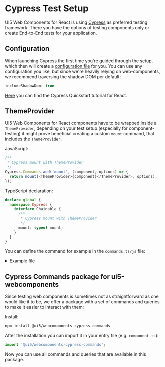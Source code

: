 
<Meta title="Setup" />

<TableOfContent headingSelector="h2" />

# Cypress Test Setup

UI5 Web Components for React is using [Cypress](https://www.cypress.io/) as preferred testing framework. There you have the options of testing components only or create End-to-End tests for your application.

## Configuration

When launching Cypress the first time you're guided through the setup, which then will create a [configuration file](https://docs.cypress.io/guides/references/configuration) for you. You can use any configuration you like, but since we're heavily relying on web-components, we recommend traversing the shadow DOM per default:

```js
includeShadowDom: true
```

[Here](https://docs.cypress.io/guides/component-testing/react/overview) you can find the Cypress Quickstart tutorial for React.

## ThemeProvider

UI5 Web Components for React components have to be wrapped inside a `ThemeProvider`, depending on your test setup (especially for component-testing) it might prove beneficial creating a custom `mount` command, that includes the `ThemeProvider`.

JavaScript:

```js
/**
 * Cypress mount with ThemeProvider
 */
Cypress.Commands.add('mount', (component, options) => {
  return mount(<ThemeProvider>{component}</ThemeProvider>, options);
});
```

TypeScript declaration:

```ts
declare global {
  namespace Cypress {
    interface Chainable {
      /**
       * Cypress mount with ThemeProvider
       */
      mount: typeof mount;
    }
  }
}
```

You can define the command for example in the `commands.ts/js` file:

<details>

<summary>Example file</summary>

```tsx
import { mount } from 'cypress/react';
import { ThemeProvider } from '@ui5/webcomponents-react';

declare global {
  namespace Cypress {
    interface Chainable {
      /**
       * Cypress mount with ThemeProvider
       */
      mount: typeof mount;
    }
  }
}

/**
 * Cypress mount with ThemeProvider
 */
Cypress.Commands.add('mount', (component, options) => {
  return mount(<ThemeProvider>{component}</ThemeProvider>, options);
});
```

</details>

## Cypress Commands package for ui5-webcomponents

<MessageStrip
  hideCloseButton
  children="This package is a work-in-progress and can be extended by you! If you feel like a command or query is missing, please
  feel free to open a PR adding it to our library. Contributions are always welcome!"
/>

Since testing web components is sometimes not as straightforward as one would like it to be, we offer a package with a set of commands and queries to make it easier to interact with them:

Install:

```sh
npm install @ui5/webcomponents-cypress-commands
```

After the installation you can import it in your entry file (e.g. `component.ts`):

```ts
import '@ui5/webcomponents-cypress-commands';
```

Now you can use all commands and queries that are available in this package.

<Footer />
